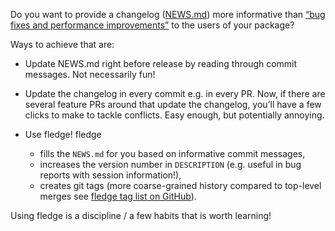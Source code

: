 Do you want to provide a changelog ([NEWS.md](https://blog.r-hub.io/2020/05/08/pkg-news/#why-write-the-changelog-as-newsmd)) more informative than ["bug fixes and performance improvements"](https://twitter.com/EmilyKager/status/1413628436984188933) to the users of your package?

Ways to achieve that are:

- Update NEWS.md right before release by reading through commit messages. Not necessarily fun!

- Update the changelog in every commit e.g. in every PR. Now, if there are several feature PRs around that update the changelog, you'll have a few clicks to make to tackle conflicts. Easy enough, but potentially annoying.

- Use fledge! fledge
    * fills the `NEWS.md` for you based on informative commit messages,
    * increases the version number in `DESCRIPTION` (e.g. useful in bug reports with session information!),
    * creates git tags (more coarse-grained history compared to top-level merges see [fledge tag list on GitHub](https://github.com/cynkra/fledge/tags)).

Using fledge is a discipline / a few habits that is worth learning!
